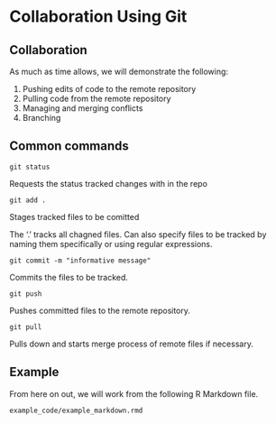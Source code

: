 # Collaboration Using Git

## Collaboration

As much as time allows, we will demonstrate the following:

1. Pushing edits of code to the remote repository  
2. Pulling code from the remote repository
3. Managing and merging conflicts
4. Branching

## Common commands

```git status```

Requests the status tracked changes with in the repo

```git add .```

Stages tracked files to be comitted

The '.' tracks all chagned files.  Can also specify files to be tracked by naming them specifically or using regular expressions.

```git commit -m "informative message"```

Commits the files to be tracked.  

```git push```

Pushes committed files to the remote repository.

```git pull```

Pulls down and starts merge process of remote files if necessary.

## Example

From here on out, we will work from the following R Markdown file. 

`example_code/example_markdown.rmd`